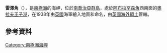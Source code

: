 {{coord|54|4|S|37|8|W|display=title}}

'''雷澤角'''（{{lang-en|Razor Point}}），是[[南極洲|南極洲]]的海岬，位於[[南喬治亞群島|南喬治亞群島]]，處於[[阿布拉罕森角|阿布拉罕森角]]西南面的[[奧拉夫王子港|奧拉夫王子港]]，在1938年由[[英國|英國]]海軍繪入地圖和命名，由[[英國海外領土|英國海外領土]]管轄。

==參考資料==
{{usgs-gazetteer}}

{{Antarctica-geo-stub}}
[[Category:南極洲海岬|Category:南極洲海岬]]